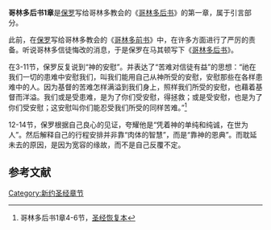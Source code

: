 '''哥林多后书1章'''是[[保罗|保罗]]写给哥林多教会的《[[哥林多后书|哥林多后书]]》的第一章，属于引言部分。

此前，在[[保罗|保罗]]写给哥林多教会的《[[哥林多前书|哥林多前书]]》中，在许多方面进行了严厉的责备。听说哥林多信徒悔改的消息，于是保罗在马其顿写下《[[哥林多后书|哥林多后书]]》。

在3-11节，保罗反复说到“神的安慰”。并表达了“苦难对信徒有益”的思想：“祂在我们一切的患难中安慰我们，叫我们能用自己从神所受的安慰，安慰那些在各样患难中的人。因为基督的苦难怎样满溢到我们身上，照样我们所受的安慰，也藉着基督而洋溢。我们或是受患难，是为了你们受安慰，得拯救；或是受安慰，也是为了你们受安慰；这安慰叫你们能忍受我们所受的同样苦难。”<ref>哥林多后书1章4-6节，[[圣经恢复本|圣经恢复本]]</ref> 
 
12-14节，保罗根据自己良心的见证，夸耀他是“凭着神的单纯和纯诚，在世为人”。然后解释自己的行程安排并非靠“肉体的智慧”，而是“靠神的恩典”。而耽延未去的原因，是因为宽容的缘故，而不是自己反覆不定。

==参考文献==
<div class="references-small">
<references />
</div>

[[Category:新约圣经章节|Category:新约圣经章节]]